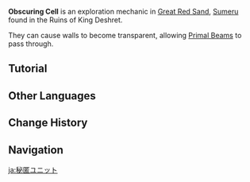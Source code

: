 {{Stub|update infobox image}}
{{Terminology Infobox
|image     = Obscuring Cell.png
|type      = Exploration
|region    = Sumeru
|subregion = Great Red Sand
}}
'''Obscuring Cell''' is an exploration mechanic in [[Great Red Sand]], [[Sumeru]] found in the Ruins of King Deshret.

They can cause walls to become transparent, allowing [[Primal Beam]]s to pass through.

==Tutorial==
{{Tutorial|Obscuring Cells}}

==Other Languages==
{{Other Languages
|en      = Obscuring Cell
|zhs     = 隐视元件
|zhs_rm  = Yǐnshì Yuánjiàn
|zht     = 隱視元件
|zht_rm  = Yǐnshì Yuánjiàn
|zh_tl   = 
|ja      = 秘匿ユニット
|ja_rm   = Hitoku Yunitto
|ja_tl   = Concealment Unit
|ko      = 은닉 부품
|ko_tl   = Concealment Part
|es      = Cèlula transparentadora
|es_tl   = Cell of Transparency
|fr      = Cellule d'imperceptibilité
|fr_tl   = Cell of Imperceptibility
|ru      = Клетка сокрытия
|ru_tl   = Cell of Concealment
|th      = Obscuring Cell
|vi      = {{tt|Linh Kiện|零件}} {{tt|Tàng Hình|藏形}}
|vi_tl   = Invisible Component
|de      = Verbergungszelle
|de_tl   = Concealment Cell
|id      = Obscuring Cell
|pt      = Célula Obscurecedora
|pt_tl   = 
|tr      = Engel Batarya
|tr_tl   = Obstacle Battery
|it      = Batteria dell'ignoto
|it_tl   = 
}}

==Change History==
{{Change History|3.1}}

==Navigation==
{{Exploration Navbox|Sumeru}}

[[ja:秘匿ユニット]]